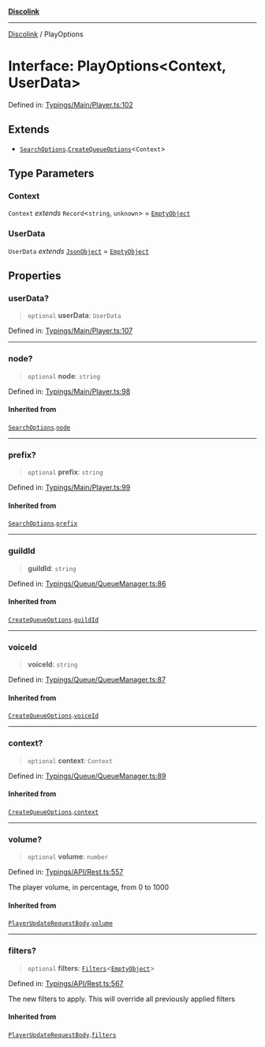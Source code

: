 [**Discolink**](../README.md)

***

[Discolink](../globals.md) / PlayOptions

# Interface: PlayOptions\<Context, UserData\>

Defined in: [Typings/Main/Player.ts:102](https://github.com/Archayu/discolink/blob/ddfd70ea55cc6996bf3567765f64fb3824cd3f79/src/Typings/Main/Player.ts#L102)

## Extends

- [`SearchOptions`](SearchOptions.md).[`CreateQueueOptions`](CreateQueueOptions.md)\<`Context`\>

## Type Parameters

### Context

`Context` *extends* `Record`\<`string`, `unknown`\> = [`EmptyObject`](../type-aliases/EmptyObject.md)

### UserData

`UserData` *extends* [`JsonObject`](../type-aliases/JsonObject.md) = [`EmptyObject`](../type-aliases/EmptyObject.md)

## Properties

### userData?

> `optional` **userData**: `UserData`

Defined in: [Typings/Main/Player.ts:107](https://github.com/Archayu/discolink/blob/ddfd70ea55cc6996bf3567765f64fb3824cd3f79/src/Typings/Main/Player.ts#L107)

***

### node?

> `optional` **node**: `string`

Defined in: [Typings/Main/Player.ts:98](https://github.com/Archayu/discolink/blob/ddfd70ea55cc6996bf3567765f64fb3824cd3f79/src/Typings/Main/Player.ts#L98)

#### Inherited from

[`SearchOptions`](SearchOptions.md).[`node`](SearchOptions.md#node)

***

### prefix?

> `optional` **prefix**: `string`

Defined in: [Typings/Main/Player.ts:99](https://github.com/Archayu/discolink/blob/ddfd70ea55cc6996bf3567765f64fb3824cd3f79/src/Typings/Main/Player.ts#L99)

#### Inherited from

[`SearchOptions`](SearchOptions.md).[`prefix`](SearchOptions.md#prefix)

***

### guildId

> **guildId**: `string`

Defined in: [Typings/Queue/QueueManager.ts:86](https://github.com/Archayu/discolink/blob/ddfd70ea55cc6996bf3567765f64fb3824cd3f79/src/Typings/Queue/QueueManager.ts#L86)

#### Inherited from

[`CreateQueueOptions`](CreateQueueOptions.md).[`guildId`](CreateQueueOptions.md#guildid)

***

### voiceId

> **voiceId**: `string`

Defined in: [Typings/Queue/QueueManager.ts:87](https://github.com/Archayu/discolink/blob/ddfd70ea55cc6996bf3567765f64fb3824cd3f79/src/Typings/Queue/QueueManager.ts#L87)

#### Inherited from

[`CreateQueueOptions`](CreateQueueOptions.md).[`voiceId`](CreateQueueOptions.md#voiceid)

***

### context?

> `optional` **context**: `Context`

Defined in: [Typings/Queue/QueueManager.ts:89](https://github.com/Archayu/discolink/blob/ddfd70ea55cc6996bf3567765f64fb3824cd3f79/src/Typings/Queue/QueueManager.ts#L89)

#### Inherited from

[`CreateQueueOptions`](CreateQueueOptions.md).[`context`](CreateQueueOptions.md#context-1)

***

### volume?

> `optional` **volume**: `number`

Defined in: [Typings/API/Rest.ts:557](https://github.com/Archayu/discolink/blob/ddfd70ea55cc6996bf3567765f64fb3824cd3f79/src/Typings/API/Rest.ts#L557)

The player volume, in percentage, from 0 to 1000

#### Inherited from

[`PlayerUpdateRequestBody`](PlayerUpdateRequestBody.md).[`volume`](PlayerUpdateRequestBody.md#volume)

***

### filters?

> `optional` **filters**: [`Filters`](Filters.md)\<[`EmptyObject`](../type-aliases/EmptyObject.md)\>

Defined in: [Typings/API/Rest.ts:567](https://github.com/Archayu/discolink/blob/ddfd70ea55cc6996bf3567765f64fb3824cd3f79/src/Typings/API/Rest.ts#L567)

The new filters to apply. This will override all previously applied filters

#### Inherited from

[`PlayerUpdateRequestBody`](PlayerUpdateRequestBody.md).[`filters`](PlayerUpdateRequestBody.md#filters)
